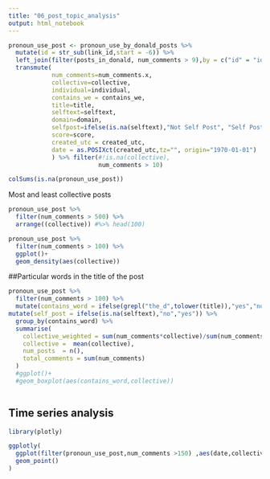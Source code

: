 ```yaml
---
title: "06_post_topic_analysis"
output: html_notebook
---
```


```r

pronoun_use_post <- pronoun_use_by_donald_posts %>%
  mutate(id = str_sub(link_id,start = -6)) %>%
  left_join(filter(posts_in_donald, num_comments > 9),by = c("id" = "id")) %>%
  transmute(
            num_comments=num_comments.x,
            collective=collective,
            individual=individual,
            contains_we = contains_we,
            title=title,
            selftext=selftext,
            domain=domain,
            selfpost=ifelse(is.na(selftext),"Not Self Post", "Self Post"),
            score=score,
            created_utc = created_utc,
            date = as.POSIXct(created_utc,tz="", origin="1970-01-01")
            ) %>% filter(#!is.na(collective),
                         num_comments > 10)

colSums(is.na(pronoun_use_post))

```


Most and least collective posts
```r
pronoun_use_post %>%
  filter(num_comments > 500) %>%
  arrange((collective)) #%>% head(100)
```

```r
pronoun_use_post %>%
  filter(num_comments > 100) %>%
  ggplot()+
  geom_density(aes(collective))
```
##Particular words in the title of the post
```r
pronoun_use_post %>%
  filter(num_comments > 100) %>%
  mutate(contains_word = ifelse(grepl("the_d",tolower(title)),"yes","no")) %>%
mutate(self_post = ifelse(is.na(selftext),"no","yes")) %>%
  group_by(contains_word) %>%
  summarise(
    collective_weighted = sum(num_comments*collective)/sum(num_comments),
    collective =  mean(collective),
    num_posts  = n(),
    total_comments = sum(num_comments)
  )
  #ggplot()+
  #geom_boxplot(aes(contains_word,collective))



```

## Time series analysis

```r
library(plotly)

ggplotly(
  ggplot(filter(pronoun_use_post,num_comments >150) ,aes(date,collective,size = num_comments, name = title, color = selfpost))+
  geom_point()
)
```


